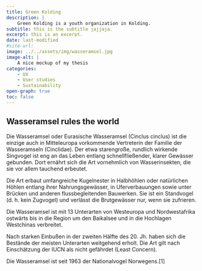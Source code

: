 ```yaml
---
title: Green Kolding
description: |
    Green Kolding is a youth organization in Kolding.
subtitle: this is the subtitle jajjaja.
excerpt: this is an excerpt.
date: last-modified
#site-url:
image: ../../assets/img/wasseramsel.jpg
image-alt: |
    A nice mockup of my thesis
categories:
    - UX
    - User studies
    - Sustainability
open-graph: true
toc: false
---
```


## Wasseramsel rules the world

Die Wasseramsel oder Eurasische Wasseramsel (Cinclus cinclus) ist die einzige auch in Mitteleuropa vorkommende Vertreterin der Familie der Wasseramseln (Cinclidae). Der etwa starengroße, rundlich wirkende Singvogel ist eng an das Leben entlang schnellfließender, klarer Gewässer gebunden. Dort ernährt sich die Art vornehmlich von Wasserinsekten, die sie vor allem tauchend erbeutet.

Die Art erbaut umfangreiche Kugelnester in Halbhöhlen oder natürlichen Höhlen entlang ihrer Nahrungsgewässer, in Uferverbauungen sowie unter Brücken und anderen flussbegleitenden Bauwerken. Sie ist ein Standvogel (d. h. kein Zugvogel) und verlässt die Brutgewässer nur, wenn sie zufrieren.

Die Wasseramsel ist mit 13 Unterarten von Westeuropa und Nordwestafrika ostwärts bis in die Region um den Baikalsee und in die Hochlagen Westchinas verbreitet.

Nach starken Einbußen in der zweiten Hälfte des 20. Jh. haben sich die Bestände der meisten Unterarten weitgehend erholt. Die Art gilt nach Einschätzung der IUCN als nicht gefährdet (Least Concern).

Die Wasseramsel ist seit 1963 der Nationalvogel Norwegens.[1]